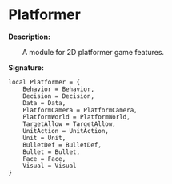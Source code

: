 # Platformer

**Description:**

&emsp;&emsp;A module for 2D platformer game features.

**Signature:**
```tl
local Platformer = {
	Behavior = Behavior,
	Decision = Decision,
	Data = Data,
	PlatformCamera = PlatformCamera,
	PlatformWorld = PlatformWorld,
	TargetAllow = TargetAllow,
	UnitAction = UnitAction,
	Unit = Unit,
	BulletDef = BulletDef,
	Bullet = Bullet,
	Face = Face,
	Visual = Visual
}
```